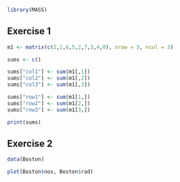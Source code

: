 ```r
library(MASS)
```


## Exercise 1

```r
m1 <- matrix(c(2,1,6,5,2,7,3,4,0), nrow = 3, ncol = 3)

sums <- c()

sums["col1"] <- sum(m1[,1])
sums["col2"] <- sum(m1[,2])
sums["col3"] <- sum(m1[,3])

sums["row1"] <- sum(m1[1,])
sums["row2"] <- sum(m1[2,])
sums["row3"] <- sum(m1[3,])

print(sums)
```

## Exercise 2

```r
data(Boston)

plot(Boston$nox, Boston$rad)
```


